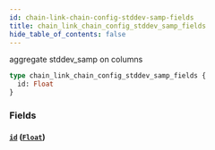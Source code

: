 ```yaml
---
id: chain-link-chain-config-stddev-samp-fields
title: chain_link_chain_config_stddev_samp_fields
hide_table_of_contents: false
---
```


aggregate stddev_samp on columns

```graphql
type chain_link_chain_config_stddev_samp_fields {
  id: Float
}
```

### Fields

#### [`id`](#) ([`Float`](../scalars/float))
